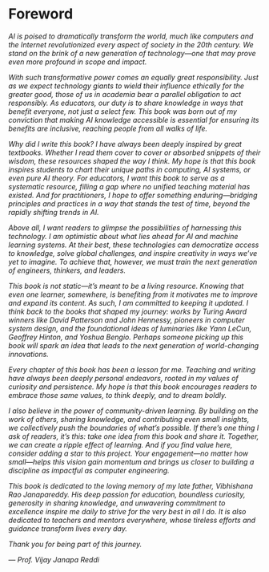 # Foreword {.unnumbered}

<div class="foreword-content">

_AI is poised to dramatically transform the world, much like computers and the Internet revolutionized every aspect of society in the 20th century. We stand on the brink of a new generation of technology—one that may prove even more profound in scope and impact._

_With such transformative power comes an equally great responsibility. Just as we expect technology giants to wield their influence ethically for the greater good, those of us in academia bear a parallel obligation to act responsibly. As educators, our duty is to share knowledge in ways that benefit everyone, not just a select few. This book was born out of my conviction that making AI knowledge accessible is essential for ensuring its benefits are inclusive, reaching people from all walks of life._

_Why did I write this book? I have always been deeply inspired by great textbooks. Whether I read them cover to cover or absorbed snippets of their wisdom, these resources shaped the way I think. My hope is that this book inspires students to chart their unique paths in computing, AI systems, or even pure AI theory. For educators, I want this book to serve as a systematic resource, filling a gap where no unified teaching material has existed. And for practitioners, I hope to offer something enduring—bridging principles and practices in a way that stands the test of time, beyond the rapidly shifting trends in AI._

_Above all, I want readers to glimpse the possibilities of harnessing this technology. I am optimistic about what lies ahead for AI and machine learning systems. At their best, these technologies can democratize access to knowledge, solve global challenges, and inspire creativity in ways we've yet to imagine. To achieve that, however, we must train the next generation of engineers, thinkers, and leaders._

_This book is not static—it's meant to be a living resource. Knowing that even one learner, somewhere, is benefiting from it motivates me to improve and expand its content. As such, I am committed to keeping it updated. I think back to the books that shaped my journey: works by Turing Award winners like David Patterson and John Hennessy, pioneers in computer system design, and the foundational ideas of luminaries like Yann LeCun, Geoffrey Hinton, and Yoshua Bengio. Perhaps someone picking up this book will spark an idea that leads to the next generation of world-changing innovations._

_Every chapter of this book has been a lesson for me. Teaching and writing have always been deeply personal endeavors, rooted in my values of curiosity and persistence. My hope is that this book encourages readers to embrace those same values, to think deeply, and to dream boldly._

_I also believe in the power of community-driven learning. By building on the work of others, sharing knowledge, and contributing even small insights, we collectively push the boundaries of what's possible. If there's one thing I ask of readers, it's this: take one idea from this book and share it. Together, we can create a ripple effect of learning. And if you find value here, consider adding a star to this project. Your engagement—no matter how small—helps this vision gain momentum and brings us closer to building a discipline as impactful as computer engineering._

_This book is dedicated to the loving memory of my late father, Vibhishana Rao Janapareddy. His deep passion for education, boundless curiosity, generosity in sharing knowledge, and unwavering commitment to excellence inspire me daily to strive for the very best in all I do. It is also dedicated to teachers and mentors everywhere, whose tireless efforts and guidance transform lives every day._

_Thank you for being part of this journey._

_— Prof. Vijay Janapa Reddi_
